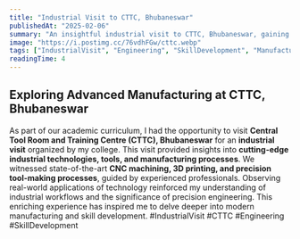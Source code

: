 ```yaml
---
title: "Industrial Visit to CTTC, Bhubaneswar"
publishedAt: "2025-02-06"
summary: "An insightful industrial visit to CTTC, Bhubaneswar, gaining hands-on exposure to advanced manufacturing technologies."
image: "https://i.postimg.cc/76vdhFGw/cttc.webp"
tags: ["IndustrialVisit", "Engineering", "SkillDevelopment", "Manufacturing"]
readingTime: 4
---
```

## Exploring Advanced Manufacturing at CTTC, Bhubaneswar

As part of our academic curriculum, I had the opportunity to visit **Central Tool Room and Training Centre (CTTC), Bhubaneswar** for an **industrial visit** organized by my college. This visit provided insights into **cutting-edge industrial technologies, tools, and manufacturing processes**.
We witnessed state-of-the-art **CNC machining, 3D printing, and precision tool-making processes**, guided by experienced professionals. Observing real-world applications of technology reinforced my understanding of industrial workflows and the significance of precision engineering.
This enriching experience has inspired me to delve deeper into modern manufacturing and skill development.
#IndustrialVisit #CTTC #Engineering #SkillDevelopment
